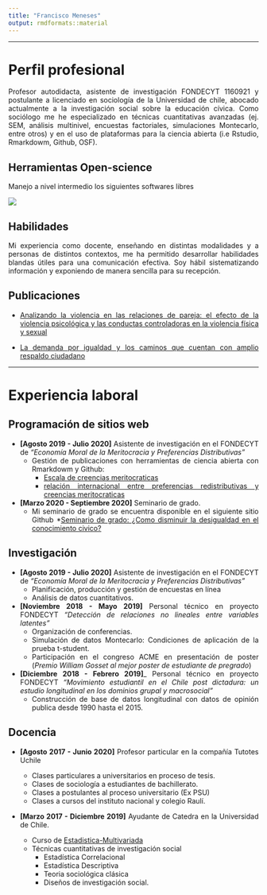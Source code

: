 ```yaml
---
title: "Francisco Meneses"
output: rmdformats::material
---
```


<div style="text-align: justify">

***
# __Perfil profesional__ {.tabset .tabset-fade .tabset-pills}

Profesor autodidacta, asistente de investigación FONDECYT 1160921 y postulante a licenciado en sociología de la Universidad de chile, abocado actualmente a la investigación social sobre la educación cívica. Como sociólogo me he especializado en técnicas cuantitativas avanzadas (ej. SEM, análisis multinivel, encuestas factoriales, simulaciones Montecarlo, entre otros) y en el uso de plataformas para la ciencia abierta (i.e Rstudio, Rmarkdowm, Github, OSF). 

## Herramientas Open-science

Manejo a nivel intermedio los siguientes softwares libres 

![](https://raw.githubusercontent.com/franciscomeneses/cv/master/input/images/logos.png) 


## Habilidades

Mi experiencia como docente, enseñando en distintas modalidades y a personas de distintos contextos, me ha permitido desarrollar habilidades blandas útiles para una comunicación efectiva. Soy hábil sistematizando información y exponiendo de manera sencilla para su recepción.  

## Publicaciones 

* [Analizando la violencia en las relaciones de pareja: el efecto de la violencia psicológica y las conductas controladoras en la violencia física y sexual](http://revistanemesis.cl/wp-content/uploads/2019/12/Revista-N%C3%A9mesis-2019-XV-Analizando-la-violencia-en-las-relaciones-de-pareja.pdf)  

* [La demanda por igualdad y los caminos que cuentan con amplio respaldo ciudadano](https://ciperchile.cl/2019/12/06/la-demanda-por-igualdad-y-los-caminos-que-cuentan-con-amplio-respaldo-ciudadano/)

***
# Experiencia laboral {.tabset .tabset-fade .tabset-pills}

## Programación de sitios web

- __[Agosto 2019 - Julio 2020]__ Asistente de investigación en el FONDECYT de *“Economía Moral de la Meritocracia y Preferencias Distributivas”*
    + Gestión de publicaciones con herramientas de ciencia abierta con Rmarkdowm y Github:
        * [Escala de creencias meritocraticas](https://juancarloscastillo.github.io/merit-scale/)
        * [relación internacional entre preferencias redistributivas y creencias meritocraticas](https://juancarloscastillo.github.io/meritocracy-preferences/)
        
- __[Marzo 2020 - Septiembre 2020]__ Seminario de grado. 
    + Mi seminario de grado se encuentra disponible en el siguiente sitio Github 
        *[Seminario de grado: ¿Como disminuir la desigualdad en el conocimiento civico?](https://franciscomeneses.github.io/Seminario/docs/index.html)


## Investigación

- __[Agosto 2019 - Julio 2020]__ Asistente de investigación en el FONDECYT de *“Economía Moral de la Meritocracia y Preferencias Distributivas”*
    + Planificación, producción y gestión de encuestas en línea
    + Análisis de datos cuantitativos.

- __[Noviembre 2018 - Mayo 2019]__ Personal técnico en proyecto FONDECYT *"Detección de relaciones no lineales entre variables latentes"* 
    + Organización de conferencias.
    + Simulación de datos Montecarlo: Condiciones de aplicación de la prueba t-student. 
    + Participación en el congreso ACME en presentación de poster (*Premio William Gosset al mejor poster de estudiante de pregrado*)

- __[Diciembre 2018 - Febrero 2019]___ Personal técnico en proyecto FONDECYT *"Movimiento estudiantil en el Chile post dictadura: un estudio longitudinal en los dominios grupal y macrosocial"*  
    + Construcción de base de datos longitudinal con datos de opinión publica desde 1990 hasta el 2015. 

## Docencia
- __[Agosto 2017 - Junio 2020]__ Profesor particular en la compañía Tutotes Uchile 
    + Clases particulares a universitarios en proceso de tesis.
    + Clases de sociología a estudiantes de bachillerato. 
    + Clases a postulantes al proceso universitario (Ex PSU)
    + Clases a cursos del instituto nacional y colegio Raulí. 


- __[Marzo 2017 - Diciembre 2019]__ Ayudante de Catedra en la Universidad de Chile.

  + Curso de [Estadistica-Multivariada](https://juancarloscastillo.github.io/metsoc-facsouchile/index.html) 
  + Técnicas cuantitativas de investigación social
	+ Estadística Correlacional
	+ Estadística Descriptiva
	+ Teoria sociológica clásica
	+ Diseños de investigación social.
